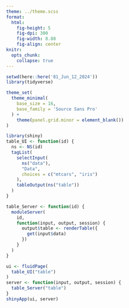 ```yaml
---
theme: ../theme.scss
format: 
  html: 
    fig-height: 5
    fig-dpi: 300
    fig-width: 8.88
    fig-align: center
knitr: 
  opts_chunk: 
    collapse: true
---
```


```r
setwd(here::here('81_Jun_12_2024'))
library(tidyverse)

theme_set(
  theme_minimal(
    base_size = 16,
    base_family = 'Source Sans Pro'
  ) +
    theme(panel.grid.minor = element_blank())
) 
```


```r
library(shiny)
table_UI <- function(id) {
  ns <- NS(id)
  tagList(
    selectInput(
      ns("data"), 
      "Data", 
      choices = c("mtcars", "iris")
    ),
    tableOutput(ns("table"))
  )
}

table_Server <- function(id) {
  moduleServer(
    id,
    function(input, output, session) {
      output$table <- renderTable({
        get(input$data)
      })
    }
  )
}
```



```r
ui <- fluidPage(
  table_UI("table")
)
server <- function(input, output, session) {
  table_Server("table")
}
shinyApp(ui, server)
```

















